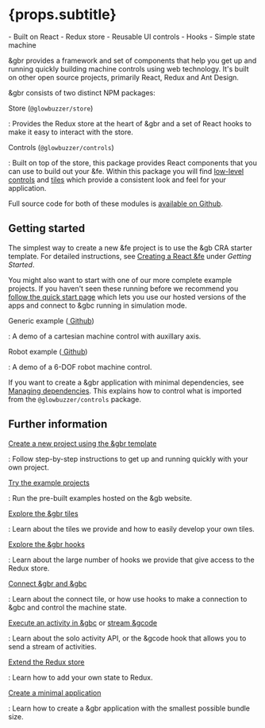 
# {props.subtitle}

<Tldr>
    - Built on React
    - Redux store
    - Reusable UI controls
    - Hooks
    - Simple state machine
</Tldr>

&gbr provides a framework and set of components that help you get up and running quickly building machine controls using web technology.
It's built on other open source projects, primarily React, Redux and Ant Design.

&gbr consists of two distinct NPM packages:

Store (`@glowbuzzer/store`)

: Provides the Redux store at the heart of &gbr and a set of React hooks to make it easy to interact with the store.

Controls (`@glowbuzzer/controls`)

: Built on top of the store, this package provides React components that you can use to build out your &fe. Within this package you will find
[low-level controls](controls/overview) and [tiles](tiles/overview) which provide a consistent look and feel for your application.

Full source code for both of these modules is [<GithubOutlined/> available on Github](https://www.github.com/glowbuzzer/gbr).

## Getting started

The simplest way to create a new &fe project is to use the &gb CRA starter template. For detailed instructions, see [Creating a React &fe](/get-started/frontend) under _Getting Started_.

You might also want to start with one of our more complete example projects. If you haven't seen these running before we recommend you [follow the quick start page](/get-started/simulation)
which lets you use our hosted versions of the apps and connect to &gbc running in simulation mode.

Generic example ([<GithubOutlined/> Github](https://github.com/glowbuzzer/gbr/tree/main/examples/generic))

: A demo of a cartesian machine control with auxillary axis.

Robot example ([<GithubOutlined/> Github](https://github.com/glowbuzzer/gbr/tree/main/examples/staubli))

: A demo of a 6-DOF robot machine control.

If you want to create a &gbr application with minimal dependencies, see [Managing dependencies](minimal). This explains how to
control what is imported from the `@glowbuzzer/controls` package.

##  Further information

[Create a new project using the &gbr template](/get-started/frontend)

: Follow step-by-step instructions to get up and running quickly with your own project.

[Try the example projects](/get-started/simulation)

: Run the pre-built examples hosted on the &gb website.

[Explore the &gbr tiles](tiles/overview)

: Learn about the tiles we provide and how to easily develop your own tiles.

[Explore the &gbr hooks](hooks/overview)

: Learn about the large number of hooks we provide that give access to the Redux store.

[Connect &gbr and &gbc](connecting)

: Learn about the connect tile, or how use hooks to make a connection to &gbc and control the machine state.

[Execute an activity in &gbc](solo) or [stream &gcode](gcode)

: Learn about the solo activity API, or the &gcode hook that allows you to send a stream of activities.

[Extend the Redux store](redux)

: Learn how to add your own state to Redux.

[Create a minimal application](minimal)

: Learn how to create a &gbr application with the smallest possible bundle size.

